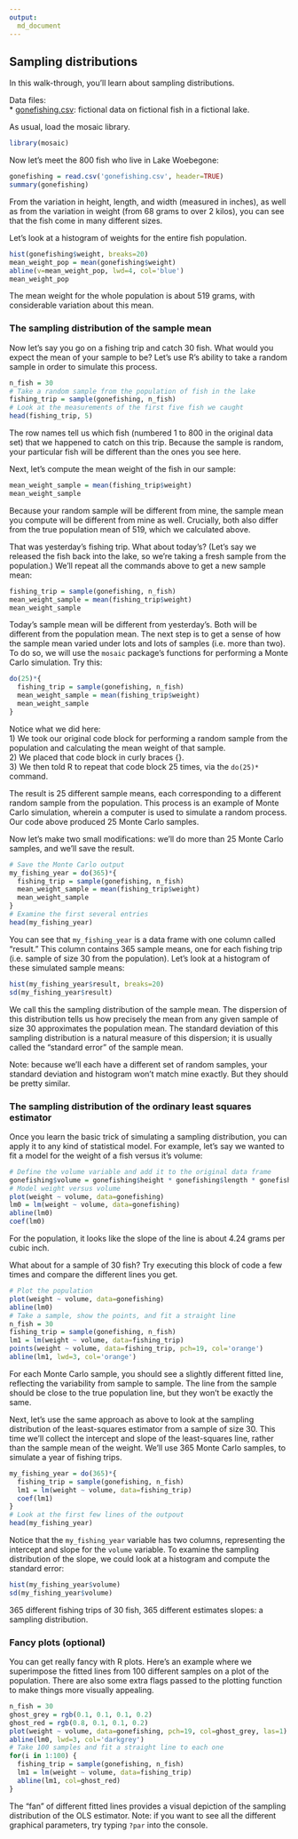 ```yaml
---
output:
  md_document
---
```


## Sampling distributions

In this walk-through, you'll learn about sampling distributions.

Data files:  
* [gonefishing.csv](http://jgscott.github.io/teaching/data/gonefishing.csv): fictional data on fictional fish in a fictional lake.

As usual, load the mosaic library.
```r
library(mosaic)
```

Now let's meet the 800 fish who live in Lake Woebegone:
```r
gonefishing = read.csv('gonefishing.csv', header=TRUE)
summary(gonefishing)
```


From the variation in height, length, and width (measured in inches), as well as from the variation in weight (from 68 grams to over 2 kilos), you can see that the fish come in many different sizes.

Let's look at a histogram of weights for the entire fish population.
```r
hist(gonefishing$weight, breaks=20)
mean_weight_pop = mean(gonefishing$weight)
abline(v=mean_weight_pop, lwd=4, col='blue')
mean_weight_pop
```

The mean weight for the whole population is about 519 grams, with considerable variation about this mean.

### The sampling distribution of the sample mean

Now let's say you go on a fishing trip and catch 30 fish.  What would you expect the mean of your sample to be?  Let's use R's ability to take a random sample in order to simulate this process.
```r
n_fish = 30
# Take a random sample from the population of fish in the lake
fishing_trip = sample(gonefishing, n_fish)
# Look at the measurements of the first five fish we caught
head(fishing_trip, 5)
```
The row names tell us which fish (numbered 1 to 800 in the original data set) that we happened to catch on this trip.  Because the sample is random, your particular fish will be different than the ones you see here.

Next, let's compute the mean weight of the fish in our sample:
```r
mean_weight_sample = mean(fishing_trip$weight)
mean_weight_sample
```
Because your random sample will be different from mine, the sample mean you compute will be different from mine as well.  Crucially, both also differ from the true population mean of 519, which we calculated above.

That was yesterday's fishing trip.  What about today's?  (Let's say we released the fish back into the lake, so we're taking a fresh sample from the population.)  We'll repeat all the commands above to get a new sample mean:
```r
fishing_trip = sample(gonefishing, n_fish)
mean_weight_sample = mean(fishing_trip$weight)
mean_weight_sample
```

Today's sample mean will be different from yesterday's.  Both will be different from the population mean.  The next step is to get a sense of how the sample mean varied under lots and lots of samples (i.e. more than two).  To do so, we will use the `mosaic` package's functions for performing a Monte Carlo simulation.  Try this:
```r
do(25)*{
  fishing_trip = sample(gonefishing, n_fish)
  mean_weight_sample = mean(fishing_trip$weight)
  mean_weight_sample
}
```
Notice what we did here:  
1) We took our original code block for performing a random sample from the population and calculating the mean weight of that sample.  
2) We placed that code block in curly braces {}.  
3) We then told R to repeat that code block 25 times, via the `do(25)*` command.  

The result is 25 different sample means, each corresponding to a different random sample from the population.  This process is an example of Monte Carlo simulation, wherein a computer is used to simulate a random process.  Our code above produced 25 Monte Carlo samples.  

Now let's make two small modifications: we'll do more than 25 Monte Carlo samples, and we'll save the result.
```r
# Save the Monte Carlo output
my_fishing_year = do(365)*{
  fishing_trip = sample(gonefishing, n_fish)
  mean_weight_sample = mean(fishing_trip$weight)
  mean_weight_sample
}
# Examine the first several entries
head(my_fishing_year)
```

You can see that `my_fishing_year` is a data frame with one column called "result."  This column contains 365 sample means, one for each fishing trip (i.e. sample of size 30 from the population).  Let's look at a histogram of these simulated sample means:
```r
hist(my_fishing_year$result, breaks=20)
sd(my_fishing_year$result)
```
We call this the sampling distribution of the sample mean.  The dispersion of this distribution tells us how precisely the mean from any given sample of size 30 approximates the population mean.  The standard deviation of this sampling distribution is a natural measure of this dispersion; it is usually called the "standard error" of the sample mean.

Note: because we'll each have a different set of random samples, your standard deviation and histogram won't match mine exactly.  But they should be pretty similar.

### The sampling distribution of the ordinary least squares estimator

Once you learn the basic trick of simulating a sampling distribution, you can apply it to any kind of statistical model.  For example, let's say we wanted to fit a model for the weight of a fish versus it's volume:
```r
# Define the volume variable and add it to the original data frame
gonefishing$volume = gonefishing$height * gonefishing$length * gonefishing$width
# Model weight versus volume
plot(weight ~ volume, data=gonefishing)
lm0 = lm(weight ~ volume, data=gonefishing)
abline(lm0)
coef(lm0)
```
For the population, it looks like the slope of the line is about 4.24 grams per cubic inch.

What about for a sample of 30 fish?  Try executing this block of code a few times and compare the different lines you get.
```r
# Plot the population
plot(weight ~ volume, data=gonefishing)
abline(lm0)
# Take a sample, show the points, and fit a straight line
n_fish = 30
fishing_trip = sample(gonefishing, n_fish)
lm1 = lm(weight ~ volume, data=fishing_trip)
points(weight ~ volume, data=fishing_trip, pch=19, col='orange')
abline(lm1, lwd=3, col='orange')
```
For each Monte Carlo sample, you should see a slightly different fitted line, reflecting the variability from sample to sample.  The line from the sample should be close to the true population line, but they won't be exactly the same.

Next, let's use the same approach as above to look at the sampling distribution of the least-squares estimator from a sample of size 30.  This time we'll collect the intercept and slope of the least-squares line, rather than the sample mean of the weight.  We'll use 365 Monte Carlo samples, to simulate a year of fishing trips.  
```r
my_fishing_year = do(365)*{
  fishing_trip = sample(gonefishing, n_fish)
  lm1 = lm(weight ~ volume, data=fishing_trip)
  coef(lm1)
}
# Look at the first few lines of the outpout
head(my_fishing_year)
```

Notice that the `my_fishing_year` variable has two columns, representing the intercept and slope for the `volume` variable.  To examine the sampling distribution of the slope, we could look at a histogram and compute the standard error:
```r
hist(my_fishing_year$volume)
sd(my_fishing_year$volume)
```

365 different fishing trips of 30 fish, 365 different estimates slopes: a sampling distribution.


### Fancy plots (optional)

You can get really fancy with R plots.  Here's an example where we superimpose the fitted lines from 100 different samples on a plot of the population.  There are also some extra flags passed to the plotting function to make things more visually appealing.  
```r
n_fish = 30
ghost_grey = rgb(0.1, 0.1, 0.1, 0.2)
ghost_red = rgb(0.8, 0.1, 0.1, 0.2)
plot(weight ~ volume, data=gonefishing, pch=19, col=ghost_grey, las=1)
abline(lm0, lwd=3, col='darkgrey')
# Take 100 samples and fit a straight line to each one
for(i in 1:100) {
  fishing_trip = sample(gonefishing, n_fish)
  lm1 = lm(weight ~ volume, data=fishing_trip)
  abline(lm1, col=ghost_red)
}
```

The "fan" of different fitted lines provides a visual depiction of the sampling distribution of the OLS estimator.  Note: if you want to see all the different graphical parameters, try typing `?par` into the console.
